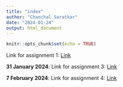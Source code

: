 ```yaml
---
title: "index"
author: "Chanchal Saratkar"
date: "2024-01-24"
output: html_document
---
```


```r
knitr::opts_chunk$set(echo = TRUE)
```

Link for assignment 1: [Link](newpage.html)

**31 January 2024**: Link for assignment 3: [Link](Homework_03.html)

**7 February 2024**: Link for assignment 4: [Link](Homework_04.html)